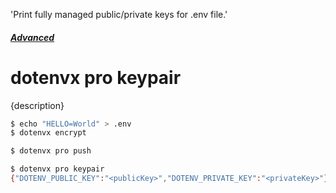   'Print fully managed public/private keys for .env file.'

##### [Advanced](/docs/pro#advanced)
# dotenvx pro keypair

<p className="lead">{description}</p>

```sh
$ echo "HELLO=World" > .env
$ dotenvx encrypt

$ dotenvx pro push

$ dotenvx pro keypair
{"DOTENV_PUBLIC_KEY":"<publicKey>","DOTENV_PRIVATE_KEY":"<privateKey>"}
```
